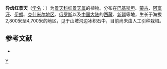 {{Speciesbox 
| genus = Rhodiola
| species = heterodonta
| authority = (Hk. f. et Thoms.) A. Boriss.
| image = Rhodiola heterodonta.jpg
}}

'''异齿红景天'''（[[学名|学名]]：{{lang|la|''Rhodiola heterodonta''}}）为[[景天科|景天科]][[红景天属|红景天属]]的植物。分布在[[巴基斯坦|巴基斯坦]]、[[蒙古|蒙古]]、[[阿富汗|阿富汗]]、[[伊朗|伊朗]]、[[克什米尔地区|克什米尔地区]]、[[俄罗斯|俄罗斯]]以及[[中国大陆|中国大陆]]的[[西藏|西藏]]、[[新疆|新疆]]等地，生长于海拔2,800米至4,700米的地区，见于山坡沟边冰积石中，目前尚未由人工引种栽培。

== 参考文献 ==
<div class="references-small">
* {{cite web| url =http://www.bioinfo.cn/db05/KmzwSpecies.php?action=view&id=5734| title =异齿红景天| work =《中国高等植物数据库全库》| publisher =中国科学院微生物研究所| author =昆明植物研究所| accessdate =2009-02-25| deadurl =yes| archiveurl =https://web.archive.org/web/20160305050258/http://www.bioinfo.cn/db05/KmzwSpecies.php?action=view&id=5734| archivedate =2016-03-05}}
</div>
{{Taxonbar|from=Q15232018}}

{{DEFAULTSORT:Rhodiola heterodonta}}
[[Category:红景天属|Y]]


{{Crassulaceae-stub}}